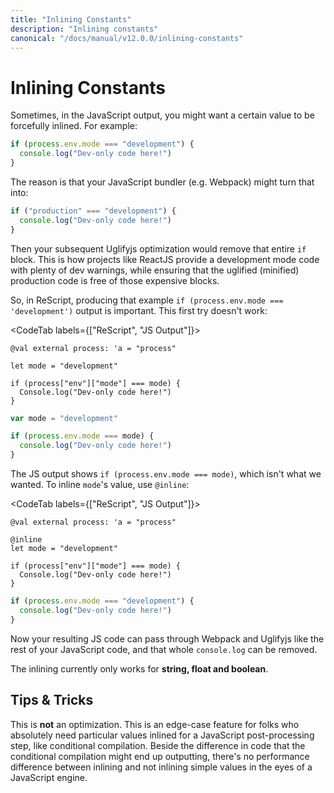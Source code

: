 ```yaml
---
title: "Inlining Constants"
description: "Inlining constants"
canonical: "/docs/manual/v12.0.0/inlining-constants"
---
```


# Inlining Constants

Sometimes, in the JavaScript output, you might want a certain value to be forcefully inlined. For example:

```js
if (process.env.mode === "development") {
  console.log("Dev-only code here!")
}
```

The reason is that your JavaScript bundler (e.g. Webpack) might turn that into:

```js
if ("production" === "development") {
  console.log("Dev-only code here!")
}
```

Then your subsequent Uglifyjs optimization would remove that entire `if` block. This is how projects like ReactJS provide a development mode code with plenty of dev warnings, while ensuring that the uglified (minified) production code is free of those expensive blocks.

So, in ReScript, producing that example `if (process.env.mode === 'development')` output is important. This first try doesn't work:

<CodeTab labels={["ReScript", "JS Output"]}>

```res example
@val external process: 'a = "process"

let mode = "development"

if (process["env"]["mode"] === mode) {
  Console.log("Dev-only code here!")
}
```

```js
var mode = "development"

if (process.env.mode === mode) {
  console.log("Dev-only code here!")
}
```

</CodeTab>

The JS output shows `if (process.env.mode === mode)`, which isn't what we wanted. To inline `mode`'s value, use `@inline`:

<CodeTab labels={["ReScript", "JS Output"]}>

```res example
@val external process: 'a = "process"

@inline
let mode = "development"

if (process["env"]["mode"] === mode) {
  Console.log("Dev-only code here!")
}
```

```js
if (process.env.mode === "development") {
  console.log("Dev-only code here!")
}
```

</CodeTab>

Now your resulting JS code can pass through Webpack and Uglifyjs like the rest of your JavaScript code, and that whole `console.log` can be removed.

The inlining currently only works for **string, float and boolean**.

## Tips & Tricks

This is **not** an optimization. This is an edge-case feature for folks who absolutely need particular values inlined for a JavaScript post-processing step, like conditional compilation. Beside the difference in code that the conditional compilation might end up outputting, there's no performance difference between inlining and not inlining simple values in the eyes of a JavaScript engine.
